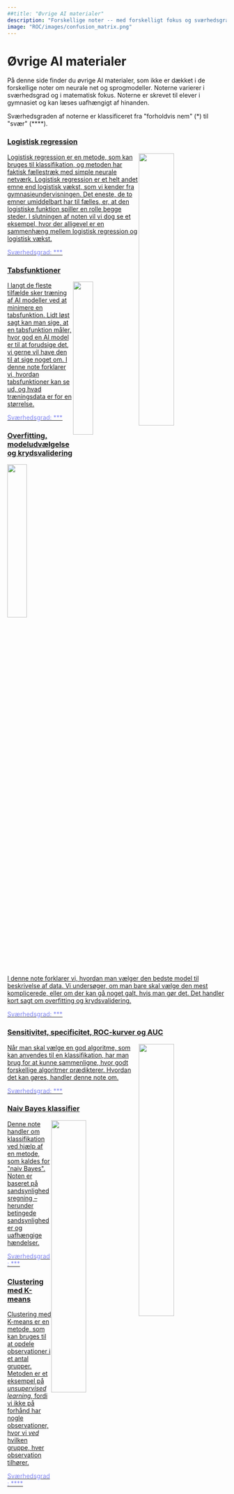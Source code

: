 ```yaml
---
##title: "Øvrige AI materialer"
description: "Forskellige noter -- med forskelligt fokus og sværhedsgrad -- om forskellige andre AI materialer (end neurale net og sprogmodeller)."
image: "ROC/images/confusion_matrix.png"
---
```


# Øvrige AI materialer

På denne side finder du øvrige AI materialer, som ikke er dækket i de forskellige noter om neurale net og sprogmodeller. Noterne varierer i sværhedsgrad og i matematisk fokus. 
Noterne er skrevet til elever i gymnasiet og kan læses uafhængigt af hinanden.

Sværhedsgraden af noterne er klassificeret fra \"forholdvis nem\" (\*) til \"svær\" (\*\*\*\*).


<!-- Start på clickable section -->

<a href="logistisk/log-reg.html" class="quarto-grid-link">

::: {.boxed}

### Logistisk regression

![](logistisk/data/figur_til_www_files/figure-html/log_reg_www-1.png){style='float:right;'  width=40%}

Logistisk regression er en metode, som kan bruges til klassifikation, og metoden har faktisk fællestræk med simple neurale netværk. Logistisk regression er et helt andet emne end logistisk vækst, som vi kender fra gymnasieundervisningen. Det eneste, de to emner umiddelbart har til fælles, er, at den logistiske funktion spiller en rolle begge steder. I slutningen af noten vil vi dog se et eksempel, hvor der alligevel er en sammenhæng mellem logistisk regression og logistisk vækst.

[Sværhedsgrad: \*\*\*]{style="color: #8086F2"}

:::
<!-- Slut på clickable section -->
</a>




<!-- Start på clickable section -->

<a href="tabsfunktioner/tabsfunktioner.html" class="quarto-grid-link">

::: {.boxed}

### Tabsfunktioner

::: {.paddingleft}

![](tabsfunktioner/images/tabsfunktion.jpg){style='float:right;'  width=30%}
:::

I langt de fleste tilfælde sker træning af AI modeller ved at minimere en tabsfunktion. Lidt løst sagt kan man sige, at en tabsfunktion måler, hvor god en AI model er til at forudsige det, vi gerne vil have den til at sige noget om. I denne note forklarer vi, hvordan tabsfunktioner kan se ud, og hvad træningsdata er for en størrelse.

[Sværhedsgrad: \*\*\*]{style="color: #8086F2"}

:::

<!-- Slut på clickable section -->
</a>



<!-- Start på clickable section -->

<a href="krydsvalidering/krydsvalidering.html" class="quarto-grid-link">

::: {.boxed}

### Overfitting, modeludvælgelse og krydsvalidering

![](krydsvalidering/images/overfitting.png){style='float:right;'  width=30%}

I denne note forklarer vi, hvordan man vælger den bedste model til beskrivelse af data. Vi undersøger, om man bare skal vælge den mest komplicerede, eller om der kan gå noget galt, hvis man gør det. Det handler kort sagt om overfitting og krydsvalidering.

[Sværhedsgrad: \*\*\*]{style="color: #8086F2"}

:::

<!-- Slut på clickable section -->
</a>


<!-- Start på clickable section -->

<a href="ROC/ROC.html" class="quarto-grid-link">

::: {.boxed}

### Sensitivitet, specificitet, ROC-kurver og AUC

![](ROC/images/confusion_matrix.png){style='float:right;'  width=40%}

Når man skal vælge en god algoritme, som kan anvendes til en klassifikation, har man brug for at kunne sammenligne, hvor godt forskellige algoritmer prædikterer. Hvordan det kan gøres, handler denne note om.

[Sværhedsgrad: \*\*\*]{style="color: #8086F2"}

:::

<!-- Slut på clickable section -->
</a>



<!-- Start på clickable section -->

<a href="naivbayes/NaivBayes.html" class="quarto-grid-link">

::: {.boxed}

### Naiv Bayes klassifier

![](naivbayes/images/bayes_thm.png){style='float:right;'  width=40%}

Denne note handler om klassifikation ved hjælp af en metode, som kaldes for \"naiv Bayes\". Noten er baseret på sandsynlighedsregning -- herunder betingede sandsynligheder og uafhængige hændelser.

[Sværhedsgrad: \*\*\*]{style="color: #8086F2"}

:::

<!-- Slut på clickable section -->
</a>



<!-- Start på clickable section -->

<a href="kmeans/kmeans.html" class="quarto-grid-link">

::: {.boxed}

### Clustering med K-means

![](kmeans/images/kmeansbil.jpg){style='float:right;'  width=40%}
Clustering med K-means er en metode, som kan bruges til at opdele observationer i et antal grupper. Metoden er et eksempel på *unsupervised learning*, fordi vi ikke på forhånd har nogle observationer, hvor vi *ved* hvilken gruppe, hver observation tilhører.

[Sværhedsgrad: \*\*\*\*]{style="color: #8086F2"}

:::

<!-- Slut på clickable section -->
</a>
